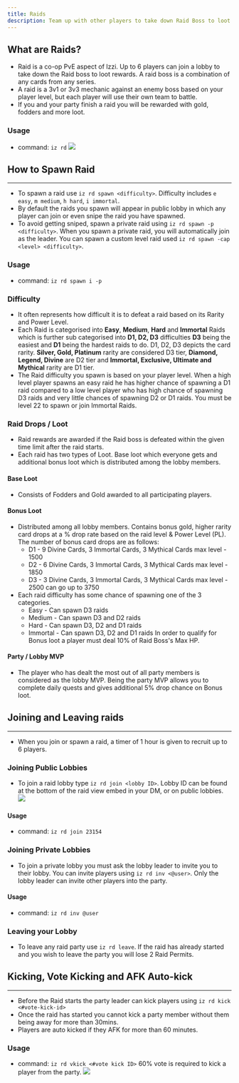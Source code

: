 ```yaml
---
title: Raids
description: Team up with other players to take down Raid Boss to loot card drops and rewards.
---
```


## What are Raids?
- Raid is a co-op PvE aspect of Izzi. Up to 6 players can join a lobby to take down the Raid boss to loot rewards. 
A raid boss is a combination of any cards from any series.
- A raid is a 3v1 or 3v3 mechanic against an enemy boss based on your player level, but each player will use their own team to battle. 
- If you and your party finish a raid you will be rewarded with gold, fodders and more loot.

### Usage
- command: `iz rd` <img class="rounded-md" src="../images/rd.jpg" />

## How to Spawn Raid
---
- To spawn a raid use `iz rd spawn <difficulty>`. Difficulty includes `e easy`, `m medium`, `h hard`, `i immortal`.
- By default the raids you spawn will appear in public lobby in which any player can join or even snipe the raid you have spawned.
- To avoid getting sniped, spawn a private raid using `iz rd spawn -p <difficulty>`.
<Note>When you spawn a private raid, you will automatically join as the leader.</Note>
<Note>You can spawn a custom level raid used `iz rd spawn -cap <level> <difficulty>`.</Note>

### Usage
- command: `iz rd spawn i -p`

### Difficulty
- It often represents how difficult it is to defeat a raid based on its Rarity and Power Level. 
- Each Raid is categorised into **Easy**, **Medium**, **Hard** and **Immortal** Raids which is further sub categorised into **D1, D2, D3** 
difficulties **D3** being the easiest and **D1** being the hardest raids to do.
<Note>D1, D2, D3 depicts the card rarity. **Silver, Gold, Platinum** rarity are considered D3 tier, 
**Diamond, Legend, Divine** are D2 tier and **Immortal, Exclusive, Ultimate and Mythical** rarity are D1 tier.</Note>
- The Raid difficulty you spawn is based on your player level. When a high level player spawns an easy raid he has higher 
chance of spawning a D1 raid compared to a low level player who has high chance of spawning 
D3 raids and very little chances of spawning D2 or D1 raids.
<Note>You must be level 22 to spawn or join Immortal Raids.</Note>

### Raid Drops / Loot
- Raid rewards are awarded if the Raid boss is defeated within the given time limit after the raid starts.
- Each raid has two types of Loot. Base loot which everyone gets and additional bonus loot which is distributed among the lobby members.

#### Base Loot
- Consists of Fodders and Gold awarded to all participating players.

#### Bonus Loot
- Distributed among all lobby members. Contains bonus gold, higher rarity card drops at a % drop rate 
based on the raid level & Power Level (PL). The number of bonus card drops are as follows:
    - D1 - 9 Divine Cards, 3 Immortal Cards, 3 Mythical Cards max level - 1500
    - D2 - 6 Divine Cards, 3 Immortal Cards, 3 Mythical Cards max level - 1850
    - D3 - 3 Divine Cards, 3 Immortal Cards, 3 Mythical Cards max level - 2500 can go up to 3750
- Each raid difficulty has some chance of spawning one of the 3 categories.
    - Easy - Can spawn D3 raids
    - Medium - Can spawn D3 and D2 raids
    - Hard - Can spawn D3, D2 and D1 raids
    - Immortal - Can spawn D3, D2 and D1 raids
<Note>In order to qualify for Bonus loot a player must deal 10% of Raid Boss's Max HP.</Note>

#### Party / Lobby MVP
- The player who has dealt the most out of all party members is considered as the lobby MVP. 
<Note>Being the party MVP allows you to complete daily quests and gives additional 5% drop chance on Bonus loot.</Note>

## Joining and Leaving raids
---
- When you join or spawn a raid, a timer of 1 hour is given to recruit up to 6 players.

### Joining Public Lobbies
-  To join a raid lobby type `iz rd join <lobby ID>`. Lobby ID can be found at the bottom of the 
raid view embed in your DM, or on public lobbies. <img class="rounded-md" src="../images/rdlobby.jpg" />

#### Usage
- command: `iz rd join 23154`

### Joining Private Lobbies
- To join a private lobby you must ask the lobby leader to invite you to their lobby. 
You can invite players using `iz rd inv <@user>`. Only the lobby leader can invite other players into the party.

#### Usage
- command: `iz rd inv @user`

### Leaving your Lobby
- To leave any raid party use `iz rd leave`.
<Note>If the raid has already started and you wish to leave the party you will lose 2 Raid Permits.</Note>

## Kicking, Vote Kicking and AFK Auto-kick
---
- Before the Raid starts the party leader can kick players using `iz rd kick <#vote-kick-id>`
- Once the raid has started you cannot kick a party member without them being away for more than 30mins.
- Players are auto kicked if they AFK for more than 60 minutes.

### Usage
- command: `iz rd vkick <#vote kick ID>`
<Note>60% vote is required to kick a player from the party.</Note> <img class="rounded-md" src="../images/rd-kick.jpg" />

<CardGroup cols="3">
<Card title="Filters" href="/general/filters#raid-lobby" horizontal icon="thumbtack" />
</CardGroup>